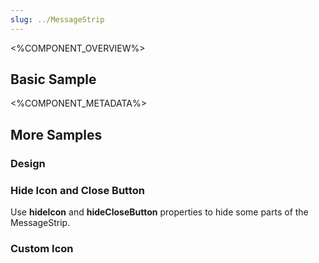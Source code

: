 ```yaml
---
slug: ../MessageStrip
---
```



<%COMPONENT_OVERVIEW%>

## Basic Sample
<Basic />

<%COMPONENT_METADATA%>

## More Samples

### Design
<Design />

### Hide Icon and Close Button 
Use <b>hideIcon</b> and <b>hideCloseButton</b> properties to hide some parts of the MessageStrip.

<HideIconAndButton />

### Custom Icon
<Custom />
